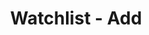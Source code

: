 ---
title: 'Watchlist - Add'
openapi: '/en/api-reference/openapi-en.json GET /v1/watchlist/{chain}/{walletAddress}'
---